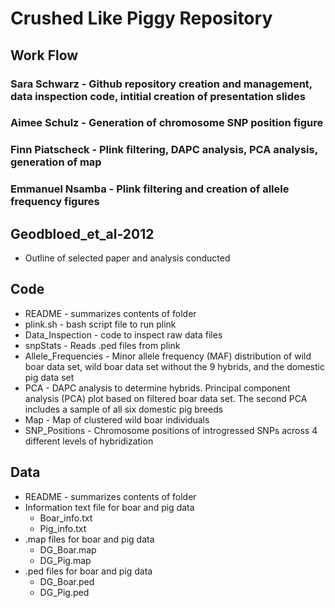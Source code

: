 # Crushed Like Piggy Repository 
## Work Flow
### Sara Schwarz - Github repository creation and management, data inspection code, intitial creation of presentation slides
### Aimee Schulz - Generation of chromosome SNP position figure
### Finn Piatscheck - Plink filtering, DAPC analysis, PCA analysis, generation of map
### Emmanuel Nsamba - Plink filtering and creation of allele frequency figures


## Geodbloed_et_al-2012
  * Outline of selected paper and analysis conducted
  
## Code
  * README - summarizes contents of folder
  * plink.sh - bash script file to run plink
  * Data_Inspection - code to inspect raw data files
  * snpStats - Reads .ped files from plink 
  * Allele_Frequencies - Minor allele frequency (MAF) distribution of wild boar data set, wild boar data set without the 9 hybrids, and the domestic pig data set
  * PCA - DAPC analysis to determine hybrids. Principal component analysis (PCA) plot based on filtered boar data set. The second PCA includes a sample of all six domestic pig breeds
  * Map - Map of clustered wild boar individuals
  * SNP_Positions - Chromosome positions of introgressed SNPs across 4 different levels of hybridization
  
## Data
  * README - summarizes contents of folder
  * Information text file for boar and pig data
    * Boar_info.txt
    * Pig_info.txt
  * .map files for boar and pig data
    * DG_Boar.map
    * DG_Pig.map
  * .ped files for boar and pig data
    * DG_Boar.ped
    * DG_Pig.ped

